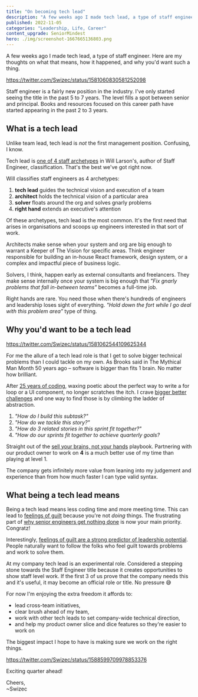 ```yaml
---
title: "On becoming tech lead"
description: "A few weeks ago I made tech lead, a type of staff engineer. Here are my thoughts on what that means, how it happened, and why you'd want such a thing."
published: 2022-11-05
categories: "Leadership, Life, Career"
content_upgrade: SeniorMindest
hero: ./img/screenshot-1667665136803.png
---
```


A few weeks ago I made tech lead, a type of staff engineer. Here are my thoughts on what that means, how it happened, and why you'd want such a thing.

https://twitter.com/Swizec/status/1581060830581252098

Staff engineer is a fairly new position in the industry. I've only started seeing the title in the past 5 to 7 years. The level fills a spot between senior and principal. Books and resources focused on this career path have started appearing in the past 2 to 3 years.

## What is a tech lead

Unlike team lead, tech lead is _not_ the first management position. Confusing, I know.

Tech lead is [one of 4 staff archetypes](https://staffeng.com/guides/staff-archetypes) in Will Larson's, author of Staff Engineer, classification. That's the best we've got right now.

Will classifies staff engineers as 4 archetypes:

1. **tech lead** guides the technical vision and execution of a team
2. **architect** holds the technical vision of a particular area
3. **solver** floats around the org and solves gnarly problems
4. **right hand** extends an executive's attention

Of these archetypes, tech lead is the most common. It's the first need that arises in organisations and scoops up engineers interested in that sort of work.

Architects make sense when your system and org are big enough to warrant a Keeper of The Vision for specific areas. Think engineer responsible for building an in-house React framework, design system, or a complex and impactful piece of business logic.

Solvers, I think, happen early as external consultants and freelancers. They make sense internally once your system is big enough that _"Fix gnarly problems that fall in-between teams"_ becomes a full-time job.

Right hands are rare. You need those when there's hundreds of engineers and leadership loses sight of everything. _"Hold down the fort while I go deal with this problem area"_ type of thing.

## Why you'd want to be a tech lead

https://twitter.com/Swizec/status/1581062544109625344

For me the allure of a tech lead role is that I get to solve bigger technical problems than I could tackle on my own. As Brooks said in The Mythical Man Month 50 years ago – software is bigger than fits 1 brain. No matter how brilliant.

After [25 years of coding](https://swizec.com/blog/25-lessons-from-25-years-of-coding/), waxing poetic about the perfect way to write a for loop or a UI component, no longer scratches the itch. I crave [bigger better challenges](https://swizec.com/blog/how-to-grow-as-a-senior-engineer-or-why-i-got-a-new-job/) and one way to find those is by climbing the ladder of abstraction.

1. _"How do I build this subtask?"_
2. _"How do we tackle this story?"_
3. _"How do 3 related stories in this sprint fit together?"_
4. _"How do our sprints fit together to achieve quarterly goals?_

Straight out of the [sell your brains, not your hands](https://swizec.com/blog/theres-two-types-of-engineers/) playbook. Partnering with our product owner to work on **4** is a much better use of my time than playing at level 1.

The company gets infinitely more value from leaning into my judgement and experience than from how much faster I can type valid syntax.

## What being a tech lead means

Being a tech lead means less coding time and more meeting time. This can lead to [feelings of guilt](https://swizec.com/blog/reader-question-feeling-guilt-as-a-tech-lead/) because you're not _doing_ things. The frustrating part of [why senior engineers get nothing done](https://swizec.com/blog/why-senior-engineers-get-nothing-done/) is now your main priority. Congratz!

Interestingly, [feelings of guilt are a strong predictor of leadership potential](https://www.gsb.stanford.edu/insights/why-feelings-guilt-may-signal-leadership-potential). People naturally want to follow the folks who feel guilt towards problems and work to solve them.

At my company tech lead is an experimental role. Considered a stepping stone towards the Staff Engineer title because it creates opportunities to show staff level work. If the first 3 of us prove that the company needs this and it's useful, it may become an official role or title. No pressure 😅

For now I'm enjoying the extra freedom it affords to:

- lead cross-team initiatives,
- clear brush ahead of my team,
- work with other tech leads to set company-wide technical direction,
- and help my product owner slice and dice features so they're easier to work on

The biggest impact I hope to have is making sure we work on the right things.

https://twitter.com/Swizec/status/1588599709978853376

Exciting quarter ahead!

Cheers,<br/>
~Swizec
